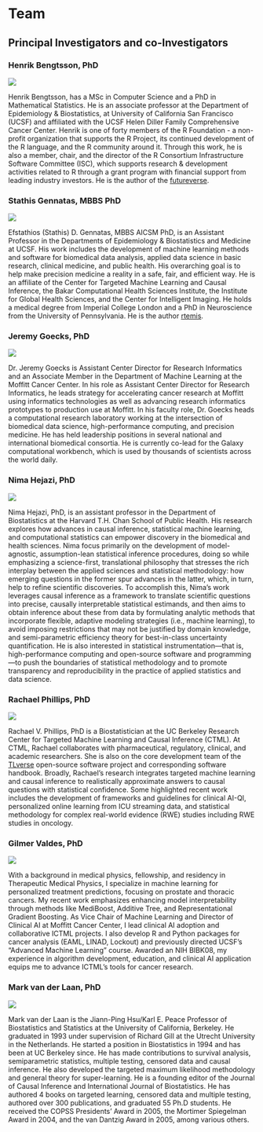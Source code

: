 # Team {#sec-team}

## Principal Investigators and co-Investigators

::: {.h3container}

### Henrik Bengtsson, PhD

::: {.imgtxt}

![](assets/Bengtsson_Henrik.webp){.left-aligned-img}

Henrik Bengtsson, has a MSc in Computer Science and a PhD in Mathematical Statistics. He is an associate professor at the Department of Epidemiology & Biostatistics, at University of California San Francisco (UCSF) and affiliated with the UCSF Helen Diller Family Comprehensive Cancer Center.
Henrik is one of forty members of the R Foundation - a non-profit organization that supports the R Project, its continued development of the R language, and the R community around it. Through this work, he is also a member, chair, and the director of the R Consortium Infrastructure Software Committee (ISC), which supports research & development activities related to R through a grant program with financial support from leading industry investors. He is the author of the [futureverse](https://www.futureverse.org/).

:::

### Stathis Gennatas, MBBS PhD

::: {.imgtxt}

![](assets/Gennatas_Stathis.webp){.left-aligned-img}

Efstathios (Stathis) D. Gennatas, MBBS AICSM PhD, is an Assistant Professor in the Departments of Epidemiology & Biostatistics and Medicine at UCSF. His work includes the development of machine learning methods and software for biomedical data analysis, applied data science in basic research, clinical medicine, and public health. His overarching goal is to help make precision medicine a reality in a safe, fair, and efficient way. He is an affiliate of the Center for Targeted Machine Learning and Causal Inference, the Bakar Computational Health Sciences Institute, the Institute for Global Health Sciences, and the Center for Intelligent Imaging. He holds a medical degree from Imperial College London and a PhD in Neuroscience from the University of Pennsylvania. He is the author [rtemis](https://rtemis.org).

:::

### Jeremy Goecks, PhD

::: {.imgtxt}

![](assets/Goecks_Jeremy.webp){.left-aligned-img}

Dr. Jeremy Goecks is Assistant Center Director for Research Informatics and an Associate Member in the Department of Machine Learning at the Moffitt Cancer Center. In his role as Assistant Center Director for Research Informatics, he leads strategy for accelerating cancer research at Moffitt using informatics technologies as well as advancing research informatics prototypes to production use at Moffitt. In his faculty role, Dr. Goecks heads a computational research laboratory working at the intersection of biomedical data science, high-performance computing, and precision medicine. He has held leadership positions in several national and international biomedical consortia. He is currently co-lead for the Galaxy computational workbench, which is used by thousands of scientists across the world daily.

:::

### Nima Hejazi, PhD

::: {.imgtxt}

![](assets/Hejazi_Nima.webp){.left-aligned-img}

Nima Hejazi, PhD, is an assistant professor in the Department of Biostatistics at the Harvard T.H. Chan School of Public Health. His research explores how advances in causal inference, statistical machine learning, and computational statistics can empower discovery in the biomedical and health sciences. Nima focus primarily on the development of model-agnostic, assumption-lean statistical inference procedures, doing so while emphasizing a science-first, translational philosophy that stresses the rich interplay between the applied sciences and statistical methodology: how emerging questions in the former spur advances in the latter, which, in turn, help to refine scientific discoveries. To accomplish this, Nima's work leverages causal inference as a framework to translate scientific questions into precise, causally interpretable statistical estimands, and then aims to obtain inference about these from data by formulating analytic methods that incorporate flexible, adaptive modeling strategies (i.e., machine learning), to avoid imposing restrictions that may not be justified by domain knowledge, and semi-parametric efficiency theory for best-in-class uncertainty quantification. He is also interested in statistical instrumentation---that is, high-performance computing and open-source software and programming---to push the boundaries of statistical methodology and to promote transparency and reproducibility in the practice of applied statistics and data science.

:::

### Rachael Phillips, PhD

::: {.imgtxt}

![](assets/Phillips_Rachael.webp){.left-aligned-img}

Rachael V. Phillips, PhD is a Biostatistician at the UC Berkeley Research Center for Targeted Machine Learning and Causal Inference (CTML). At CTML, Rachael collaborates with pharmaceutical, regulatory, clinical, and academic researchers. She is also on the core development team of the [TLverse](https://tlverse.org/) open-source software project and corresponding software handbook. Broadly, Rachael’s research integrates targeted machine learning and causal inference to realistically approximate answers to causal questions with statistical confidence. Some highlighted recent work includes the development of frameworks and guidelines for clinical AI-QI, personalized online learning from ICU streaming data, and statistical methodology for complex real-world evidence (RWE) studies including RWE studies in oncology.

:::

### Gilmer Valdes, PhD

::: {.imgtxt}

![](assets/Valdes_Gilmer.webp){.left-aligned-img}

With a background in medical physics, fellowship, and residency in
Therapeutic Medical Physics, I specialize in machine learning for
personalized treatment predictions, focusing on prostate and thoracic
cancers. My recent work emphasizes enhancing model interpretability
through methods like MediBoost, Additive Tree, and Representational
Gradient Boosting. As Vice Chair of Machine Learning and Director of
Clinical AI at Moffitt Cancer Center, I lead clinical AI adoption and
collaborative ICTML projects. I also develop R and Python packages for
cancer analysis (EAML, LINAD, Lockout) and previously directed UCSF's
“Advanced Machine Learning” course. Awarded an NIH BIBK08, my
experience in algorithm development, education, and clinical AI
application equips me to advance ICTML's tools for cancer research.

:::

### Mark van der Laan, PhD

::: {.imgtxt}

![](assets/vanderLaan_Mark.webp){.left-aligned-img}

Mark van der Laan is the Jiann-Ping Hsu/Karl E. Peace Professor of Biostatistics and Statistics at the University of California, Berkeley. He graduated in 1993 under supervision of Richard Gill at the Utrecht University in the Netherlands. He started a position in Biostatistics in 1994 and has been at UC Berkeley since. He has made contributions to survival analysis, semiparametric statistics, multiple testing, censored data and causal inference. He also developed the targeted maximum likelihood methodology and general theory for super-learning. He is a founding editor of the Journal of Causal Inference and International Journal of Biostatistics. He has authored 4 books on targeted learning, censored data and multiple testing, authored over 300 publications, and graduated 55 Ph.D students. He received the COPSS Presidents' Award in 2005, the Mortimer Spiegelman Award in 2004, and the van Dantzig Award in 2005, among various others.

:::

:::
